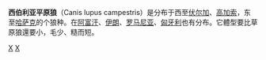 {{Infraspeciesbox
| image = Wolf on alert.jpg
| image_caption = 
| status = 
| status_system = 
| genus = Canis
| species = lupus
| subspecies = campestris
| authority = Dwigubski, 1804
| range_map = Present distribution of the gray wolf subspecies - Caspian Sea wolf (Canis lupus cubanensis).jpg
}}
'''西伯利亚平原狼'''（Canis lupus campestris）是分布于西至[[伏尔加|伏尔加]]、[[高加索|高加索]]，东至[[哈萨克|哈萨克]]的个狼种。在[[阿富汗|阿富汗]]、[[伊朗|伊朗]]、[[罗马尼亚|罗马尼亚]]、[[匈牙利|匈牙利]]也有分布。它體型要比草原狼還要小，毛少、糙而短。
{{Taxonbar|from=Q1061290}}

[[Category:狼|X]]
[[Category:1804年描述的动物|X]]